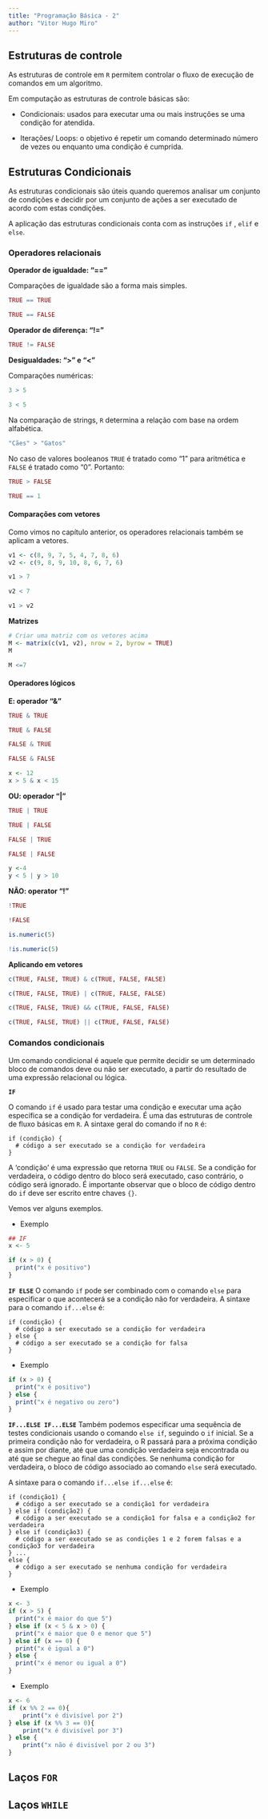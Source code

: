 ```yaml
---
title: "Programação Básica - 2"
author: "Vitor Hugo Miro"
---
```


## Estruturas de controle

As estruturas de controle em `R` permitem controlar o fluxo de execução de comandos em um algoritmo.

Em computação as estruturas de controle básicas são:

-   Condicionais: usados para executar uma ou mais instruções se uma condição for atendida.

-   Iterações/ Loops: o objetivo é repetir um comando determinado número de vezes ou enquanto uma condição é cumprida.

## Estruturas Condicionais

As estruturas condicionais são úteis quando queremos analisar um conjunto de condições e decidir por um conjunto de ações a ser executado de acordo com estas condições.

A aplicação das estruturas condicionais conta com as instruções `if` , `elif` e `else`.

### Operadores relacionais

**Operador de igualdade: "=="**

Comparações de igualdade são a forma mais simples.

```r
TRUE == TRUE
```

```r
TRUE == FALSE
```

**Operador de diferença: "!="**

```r
TRUE != FALSE
```

**Desigualdades: "\>" e "\<"**

Comparações numéricas:

```r
3 > 5
```

```r
3 < 5
```

Na comparação de strings, `R` determina a relação com base na ordem alfabética.

```r
"Cães" > "Gatos"
```

No caso de valores booleanos `TRUE` é tratado como "1" para aritmética e `FALSE` é tratado como "0". Portanto:

```r
TRUE > FALSE
```

```r
TRUE == 1
```

#### Comparações com vetores

Como vimos no capítulo anterior, os operadores relacionais também se aplicam a vetores.

```r
v1 <- c(8, 9, 7, 5, 4, 7, 8, 6)
v2 <- c(9, 8, 9, 10, 8, 6, 7, 6)
```

```r
v1 > 7
```

```r
v2 < 7
```

```r
v1 > v2
```

**Matrizes**

```r
# Criar uma matriz com os vetores acima
M <- matrix(c(v1, v2), nrow = 2, byrow = TRUE)
M
```

```r
M <=7
```

#### Operadores lógicos

**E: operador "&"**

```r
TRUE & TRUE

TRUE & FALSE

FALSE & TRUE

FALSE & FALSE
```

```r
x <- 12
x > 5 & x < 15
```

**OU: operador "\|"**

```r
TRUE | TRUE

TRUE | FALSE

FALSE | TRUE

FALSE | FALSE
```

```r
y <-4
y < 5 | y > 10
```

**NÃO: operator "!"**

```r
!TRUE

!FALSE
```

```r
is.numeric(5)

!is.numeric(5)
```

**Aplicando em vetores**

```r
c(TRUE, FALSE, TRUE) & c(TRUE, FALSE, FALSE)

c(TRUE, FALSE, TRUE) | c(TRUE, FALSE, FALSE)
```

```r
c(TRUE, FALSE, TRUE) && c(TRUE, FALSE, FALSE)

c(TRUE, FALSE, TRUE) || c(TRUE, FALSE, FALSE)
```

### Comandos condicionais

Um comando condicional é aquele que permite decidir se um determinado bloco de comandos deve ou não ser executado, a partir do resultado de uma expressão relacional ou lógica.

**`IF`**

O comando `if` é usado para testar uma condição e executar uma ação específica se a condição for verdadeira. É uma das estruturas de controle de fluxo básicas em `R`. A sintaxe geral do comando if no `R` é:

    if (condição) {
      # código a ser executado se a condição for verdadeira
    }

A 'condição' é uma expressão que retorna `TRUE` ou `FALSE`. Se a condição for verdadeira, o código dentro do bloco será executado, caso contrário, o código será ignorado. É importante observar que o bloco de código dentro do `if` deve ser escrito entre chaves `{}`.

Vemos ver alguns exemplos.

-   Exemplo

```r
## IF
x <- 5

if (x > 0) {
  print("x é positivo")
}
```

**`IF ELSE`** O comando `if` pode ser combinado com o comando `else` para especificar o que acontecerá se a condição não for verdadeira. A sintaxe para o comando `if...else` é:

    if (condição) {
      # código a ser executado se a condição for verdadeira
    } else {
      # código a ser executado se a condição for falsa
    }

-   Exemplo

```r
if (x > 0) {
  print("x é positivo")
} else {
  print("x é negativo ou zero")
}
```

**`IF...ELSE IF...ELSE`** Também podemos especificar uma sequência de testes condicionais usando o comando `else if`, seguindo o `if` inicial. Se a primeira condição não for verdadeira, o R passará para a próxima condição e assim por diante, até que uma condição verdadeira seja encontrada ou até que se chegue ao final das condições. Se nenhuma condição for verdadeira, o bloco de código associado ao comando `else` será executado.

A sintaxe para o comando `if...else if...else` é:

    if (condição1) {
      # código a ser executado se a condição1 for verdadeira
    } else if (condição2) {
      # código a ser executado se a condição1 for falsa e a condição2 for verdadeira
    } else if (condição3) {
      # código a ser executado se as condições 1 e 2 forem falsas e a condição3 for verdadeira
    } ...
    else {
      # código a ser executado se nenhuma condição for verdadeira
    }

-   Exemplo

```r
x <- 3
if (x > 5) {
  print("x é maior do que 5")
} else if (x < 5 & x > 0) {
  print("x é maior que 0 e menor que 5")
} else if (x == 0) {
  print("x é igual a 0")
} else {
  print("x é menor ou igual a 0")
}
```

-   Exemplo

```r
x <- 6
if (x %% 2 == 0){
    print("x é divisível por 2")
} else if (x %% 3 == 0){
    print("x é divisível por 3")
} else {
    print("x não é divisível por 2 ou 3")
}
```

## Laços `FOR`

## Laços `WHILE`
